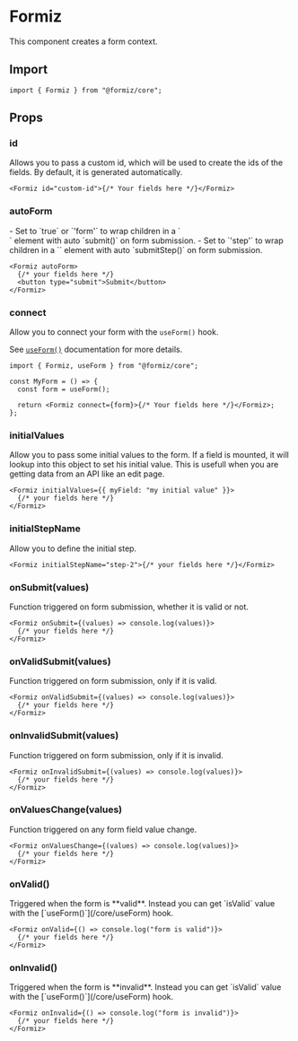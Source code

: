 
# Formiz

This component creates a form context.

## Import

```tsx
import { Formiz } from "@formiz/core";
```

## Props

### id

Allows you to pass a custom id, which will be used to create the ids of the fields.
By default, it is generated automatically.

```tsx
<Formiz id="custom-id">{/* Your fields here */}</Formiz>
```

### autoForm

<Type type="boolean | 'form' | 'step'"/>
- Set to `true` or `'form'` to wrap children in a `<form>` element with auto `submit()` on form submission.
- Set to `'step'` to wrap children in a `<form>` element with auto `submitStep()` on form submission.

```tsx
<Formiz autoForm>
  {/* your fields here */}
  <button type="submit">Submit</button>
</Formiz>
```

### connect

Allow you to connect your form with the `useForm()` hook.

See [`useForm()`](/core/useForm) documentation for more details.

```tsx
import { Formiz, useForm } from "@formiz/core";

const MyForm = () => {
  const form = useForm();

  return <Formiz connect={form}>{/* Your fields here */}</Formiz>;
};
```

### initialValues

<Type type="Object" />
Allow you to pass some initial values to the form. If a field is mounted, it will
lookup into this object to set his initial value. This is usefull when you are getting
data from an API like an edit page.

```tsx
<Formiz initialValues={{ myField: "my initial value" }}>
  {/* your fields here */}
</Formiz>
```

### initialStepName

<Type type="string" />
Allow you to define the initial step.

```tsx
<Formiz initialStepName="step-2">{/* your fields here */}</Formiz>
```

### onSubmit(values)

<Type type="(values) => void" />
Function triggered on form submission, whether it is valid or not.

```tsx
<Formiz onSubmit={(values) => console.log(values)}>
  {/* your fields here */}
</Formiz>
```

### onValidSubmit(values)

<Type type="(values) => void" />
Function triggered on form submission, only if it is valid.

```tsx
<Formiz onValidSubmit={(values) => console.log(values)}>
  {/* your fields here */}
</Formiz>
```

### onInvalidSubmit(values)

<Type type="(values) => void" />
Function triggered on form submission, only if it is invalid.

```tsx
<Formiz onInvalidSubmit={(values) => console.log(values)}>
  {/* your fields here */}
</Formiz>
```

### onValuesChange(values)

<Type type="(values) => void" />
Function triggered on any form field value change.

```tsx
<Formiz onValuesChange={(values) => console.log(values)}>
  {/* your fields here */}
</Formiz>
```

### onValid()

<Type type="() => void" />
Triggered when the form is **valid**.

<Callout type="info">
  Instead you can get `isValid` value with the [`useForm()`](/core/useForm)
  hook.
</Callout>

```tsx
<Formiz onValid={() => console.log("form is valid")}>
  {/* your fields here */}
</Formiz>
```

### onInvalid()

<Type type="() => void" />
Triggered when the form is **invalid**.

<Callout type="info">
  Instead you can get `isValid` value with the [`useForm()`](/core/useForm)
  hook.
</Callout>

```tsx
<Formiz onInvalid={() => console.log("form is invalid")}>
  {/* your fields here */}
</Formiz>
```
